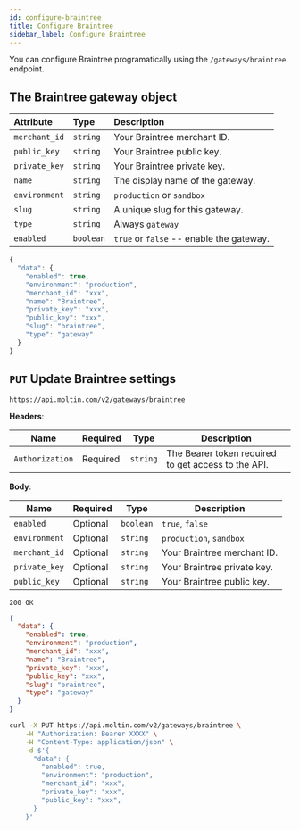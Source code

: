 ```yaml
---
id: configure-braintree
title: Configure Braintree
sidebar_label: Configure Braintree
---
```


You can configure Braintree programatically using the `/gateways/braintree` endpoint.

## The Braintree gateway object

<!--DOCUSAURUS_CODE_TABS-->

<!--Attributes-->

| Attribute | Type | Description |
| :--- | :--- | :--- |
| `merchant_id` | `string` | Your Braintree merchant ID. |
| `public_key` | `string` | Your Braintree public key. |
| `private_key` | `string` | Your Braintree private key. |
| `name` | `string` | The display name of the gateway. |
| `environment` | `string` | `production` or `sandbox` |
| `slug` | `string` | A unique slug for this gateway. |
| `type` | `string` | Always `gateway` |
| `enabled` | `boolean` | `true` or `false` -- enable the gateway. |

<!--Sample Object-->

```javascript
{
  "data": {
    "enabled": true,
    "environment": "production",
    "merchant_id": "xxx",
    "name": "Braintree",
    "private_key": "xxx",
    "public_key": "xxx",
    "slug": "braintree",
    "type": "gateway"
  }
}
```

<!--END_DOCUSAURUS_CODE_TABS-->

## `PUT` Update Braintree settings

```http
https://api.moltin.com/v2/gateways/braintree
```

<!--DOCUSAURUS_CODE_TABS-->

<!-- Request -->

**Headers**:

| Name | Required | Type | Description |
| --- | --- | --- | --- |
| `Authorization` | Required | `string` | The Bearer token required to get access to the API. |

**Body**:

| Name | Required | Type | Description |
| --- | --- | --- | --- |
| `enabled` | Optional | `boolean` | `true`, `false` |
| `environment` | Optional | `string` | `production`, `sandbox` |
| `merchant_id` | Optional | `string` | Your Braintree merchant ID. |
| `private_key` | Optional | `string` | Your Braintree private key. |
| `public_key` | Optional | `string` | Your Braintree public key. |


<!-- Response -->

`200 OK`


```json
{
  "data": {
    "enabled": true,
    "environment": "production",
    "merchant_id": "xxx",
    "name": "Braintree",
    "private_key": "xxx",
    "public_key": "xxx",
    "slug": "braintree",
    "type": "gateway"
  }
}
```

<!--END_DOCUSAURUS_CODE_TABS-->

<!--DOCUSAURUS_CODE_TABS-->

<!--cURL-->

```bash
curl -X PUT https://api.moltin.com/v2/gateways/braintree \
    -H "Authorization: Bearer XXXX" \
    -H "Content-Type: application/json" \
    -d $'{
      "data": {
        "enabled": true,
        "environment": "production",
        "merchant_id": "xxx",
        "private_key": "xxx",
        "public_key": "xxx",
      }
    }'
```

<!--END_DOCUSAURUS_CODE_TABS-->
